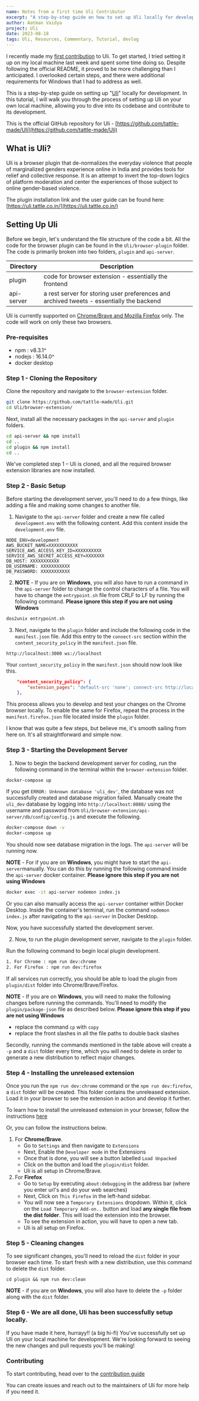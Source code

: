 ```yaml
---
name: Notes from a first time Uli Contributor
excerpt: "A step-by-step guide on how to set up Uli locally for development and programming."
author: Aatman Vaidya
project: Uli
date: 2023-08-18
tags: Uli, Resources, Commentary, Tutorial, devlog
---
```

I recently made my [first contribution](https://github.com/tattle-made/Uli/pull/328) to Uli. To get started, I tried setting it up on my local machine last week and spent some time doing so. Despite following the official README, it proved to be more challenging than I anticipated. I overlooked certain steps, and there were additional requirements for Windows that I had to address as well. 

This is a step-by-step guide on setting up "[Uli](https://uli.tattle.co.in/)" locally for development. In this tutorial, I will walk you through the process of setting up Uli on your own local machine, allowing you to dive into its codebase and contribute to its development.

This is the official GitHub repository for Uli - [https://github.com/tattle-made/Uli](https://github.com/tattle-made/Uli)

## What is Uli?
Uli is a browser plugin that de-normalizes the everyday violence that people of marginalized genders experience online in India and provides tools for relief and collective response. It is an attempt to invert the top-down logics of platform moderation and center the experiences of those subject to online gender-based violence. 

The plugin installation link and the user guide can be found here: [https://uli.tattle.co.in/](https://uli.tattle.co.in/)

## Setting Up Uli
Before we begin, let's understand the file structure of the code a bit. All the code for the browser plugin can be found in the `Uli/browser-plugin` folder.
The code is primarily broken into two folders, `plugin` and `api-server`.

| Directory  | Description                                                    |
| ---------- | -------------------------------------------------------------- |
| plugin     | code for browser extension - essentially the frontend        |
| api-server | a rest server for storing user preferences and archived tweets - essentially the backend |

Uli is currently supported on <u>Chrome/Brave and Mozilla Firefox</u> only. The code will work on only these two browsers. 
### Pre-requisites
- npm : v8.3.1^
- nodejs : 16.14.0^
- docker desktop

### Step 1 - Cloning the Repository
Clone the repository and navigate to the `browser-extension` folder.
```sh
git clone https://github.com/tattle-made/Uli.git
cd Uli/browser-extension/
```
Next, install all the necessary packages in the `api-server` and `plugin` folders. 
```sh
cd api-server && npm install
cd ..
cd plugin && npm install
cd ..
```
We've completed step 1 – Uli is cloned, and all the required browser extension libraries are now installed. 

### Step 2 -  Basic Setup
Before starting the development server, you'll need to do a few things, like adding a file and making some changes to another file.
1. Navigate to the `api-server` folder and create a new file called `development.env` with the following content.
Add this content inside the `development.env` file.
```
NODE_ENV=development
AWS_BUCKET_NAME=XXXXXXXXXXX
SERVICE_AWS_ACCESS_KEY_ID=XXXXXXXXXX
SERVICE_AWS_SECRET_ACCESS_KEY=XXXXXXX
DB_HOST: XXXXXXXXXXX
DB_USERNAME: XXXXXXXXXXX
DB_PASSWORD: XXXXXXXXXXX
```
2. **NOTE** - If you are on **Windows**, you will also have to run a command in the `api-server` folder to change the control characters of a file. You will have to change the `entrypoint.sh` file from CRLF to LF by running the following command. 
**Please ignore this step if you are not using Windows**
```sh
dos2unix entrypoint.sh
```
3. Next, navigate to the `plugin` folder and include the following code in the `manifest.json` file. Add this entry to the `connect-src` section within the `content_security_policy` in the `manifest.json` file.
```
http://localhost:3000 ws://localhost
```
Your `content_security_policy` in the `manifest.json` should now look like this. 
```json
    "content_security_policy": {
        "extension_pages": "default-src 'none'; connect-src http://localhost:3000 ws://localhost https://ogbv-plugin.tattle.co.in/ https://uli-media.tattle.co.in/; font-src https://fonts.gstatic.com; object-src 'none'; script-src 'self'; style-src https://fonts.googleapis.com 'self' 'unsafe-inline'; img-src https://uli-media.tattle.co.in/; base-uri 'none'; form-action 'none'; frame-ancestors 'none'; report-uri 'none';"
    },
```
This process allows you to develop and test your changes on the Chrome browser locally. To enable the same for Firefox, repeat the process in the `manifest.firefox.json` file located inside the `plugin` folder.

I know that was quite a few steps, but believe me, it's smooth sailing from here on. It's all straightforward and simple now.

### Step 3 - Starting the Development Server
1. Now to begin the backend development server for coding, run the following command in the terminal within the `browser-extension` folder. 
```sh
docker-compose up
```
If you get `ERROR: Unknown database 'uli_dev'`, the database was not successfully created and database migration failed. Manually create the `uli_dev` database by logging into `http://localhost:8080/` using the username and password from `Uli/browser-extension/api-server/db/config/config.js` and execute the following.
```sh
docker-compose down -v
docker-compose up
```
You should now see database migration in the logs. The `api-server` will be running now.

**NOTE** - For if you are on **Windows**, you might have to start the `api-server`manually. You can do this by running the following command inside the `api-server` docker container. 
**Please ignore this step if you are not using Windows**
```sh
docker exec -it api-server nodemon index.js
```
Or you can also manually access the `api-server` container within Docker Desktop. Inside the container's terminal, run the command `nodemon index.js` after navigating to the `api-server` in Docker Desktop. 

Now, you have successfully started the development server. 

2. Now, to run the plugin development server, navigate to the `plugin` folder.

Run the following command to begin local plugin development. 
```sh
1. For Chrome : npm run dev:chrome
2. For Firefox : npm run dev:firefox
```
If all services run correctly, you should be able to load the plugin from `plugin/dist` folder into Chrome/Brave/Firefox.

**NOTE** - If you are on **Windows**, you will need to make the following changes before running the commands. You'll need to modify the `plugin/package-json` file as described below.
**Please ignore this step if you are not using Windows**
- replace the command `cp` with `copy`
- replace the front slashes in all the file paths to double back slashes

Secondly, running the commands mentioned in the table above will create a `-p` and a `dist` folder every time, which you will need to delete in order to generate a new distribution to reflect major changes.

### Step 4 - Installing the unreleased extension
Once you run the `npm run dev:chrome` command or the `npm run dev:firefox`, a `dist` folder will be created. This folder contains the unreleased extension. Load it in your browser to see the extension in action and develop it further. 

To learn how to install the unreleased extension in your browser, follow the instructions [here](https://webkul.com/blog/how-to-install-the-unpacked-extension-in-chrome/)

Or, you can follow the instructions below. 
1. For **Chrome/Brave**.
   * Go to `Settings` and then navigate to `Extensions`
   * Next, Enable the `Developer mode` in the Extensions
   * Once that is done, you will see a button labelled `Load Unpacked`
   * Click on the button and load the `plugin/dist` folder. 
   * Uli is all setup in Chrome/Brave. 
2. For **Firefox**
   * Go to `Setup` by executing `about:debugging` in the address bar (where you enter url's and do your web searches)
   * Next, Click on `This Firefox` in the left-hand sidebar. 
   * You will now see a `Temporary Extensions` dropdown. Within it, click on the `Load Temporary Add-on..` button and load **any single file from the dist folder**. This will load the extension into the browser. 
   * To see the extension in action, you will have to open a new tab. 
   * Uli is all setup on Firefox. 

### Step 5 - Cleaning changes
To see significant changes, you'll need to reload the `dist` folder in your browser each time. To start fresh with a new distribution, use this command to delete the `dist` folder. 
```
cd plugin && npm run dev:clean
```
**NOTE** - if you are on **Windows**, you will also have to delete the `-p` folder along with the `dist` folder. 

### Step 6 - We are all done, Uli has been successfully setup locally. 
If you have made it here, hurrayy!! (a big hi-fi)
You've successfully set up Uli on your local machine for development. We're looking forward to seeing the new changes and pull requests you'll be making!

### Contributing
To start contributing, head over to the [contribution guide](https://github.com/tattle-made/Uli/blob/main/browser-extension/CONTRIBUTING.md)

You can create issues and reach out to the maintainers of Uli for more help if you need it. 